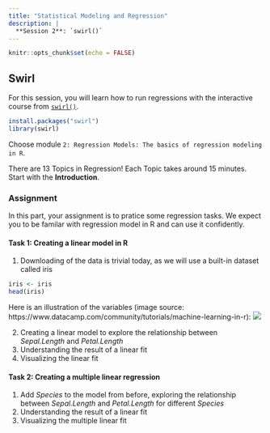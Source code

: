 ```yaml
---
title: "Statistical Modeling and Regression"
description: |
  **Session 2**: `swirl()`
---
```


```r
knitr::opts_chunk$set(echo = FALSE)
```
<style>
  .blackbox {
    padding: 1em;
    background: #b0c4cf;
    color: black;
    border: 2px solid #455a64;
    border-radius: 7px;
  }
</style>

## Swirl

For this session, you will learn how to run regressions with the interactive course from [`swirl()`](https://swirlstats.com/).

```r
install.packages("swirl")
library(swirl)
```  
Choose module `2: Regression Models: The basics of regression modeling in R`.

There are 13 Topics in Regression! Each Topic takes around 15 minutes. Start with the **Introduction**.


### Assignment

In this part, your assignment is to pratice some regression tasks. We expect you to be familar with regression model in R and can use it confidently.

#### Task 1: Creating a linear model in R

  1. Downloading of the data is trivial today, as we will use a built-in dataset called iris
  
```r
iris <- iris
head(iris)
```  

Here is an illustration of the variables
(image source: https://www.datacamp.com/community/tutorials/machine-learning-in-r):
![](resources/2_session2/iris.jpeg)

  2. Creating a linear model to explore the relationship between *Sepal.Length* and *Petal.Length*
  3. Understanding the result of a linear fit
  4. Visualizing the linear fit
  
#### Task 2: Creating  a multiple linear regression
  1. Add *Species* to the model from before, exploring the relationship between *Sepal.Length* and *Petal.Length* for different *Species*
  2. Understanding the result of a linear fit
  3. Visualizing the multiple linear fit
